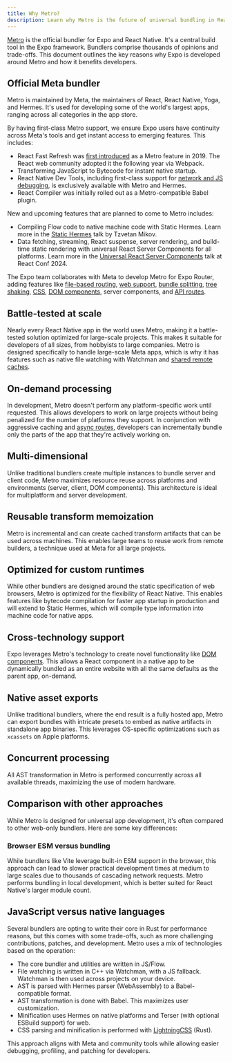 ```yaml
---
title: Why Metro?
description: Learn why Metro is the future of universal bundling in React Native and how it benefits developers.
---
```


[Metro](https://metrobundler.dev/) is the official bundler for Expo and React Native. It's a central build tool in the Expo framework. Bundlers comprise thousands of opinions and trade-offs. This document outlines the key reasons why Expo is developed around Metro and how it benefits developers.

## Official Meta bundler

Metro is maintained by Meta, the maintainers of React, React Native, Yoga, and Hermes. It's used for developing some of the world's largest apps, ranging across all categories in the app store.

By having first-class Metro support, we ensure Expo users have continuity across Meta's tools and get instant access to emerging features. This includes:

- React Fast Refresh was [first introduced](https://reactnative.dev/blog/2019/09/18/version-0.61) as a Metro feature in 2019. The React web community adopted it the following year via Webpack.
- Transforming JavaScript to Bytecode for instant native startup.
- React Native Dev Tools, including first-class support for [network and JS debugging](/debugging/tools/#debugging-with-chrome-devtools), is exclusively available with Metro and Hermes.
- React Compiler was initially rolled out as a Metro-compatible Babel plugin.

New and upcoming features that are planned to come to Metro includes:

- Compiling Flow code to native machine code with Static Hermes. Learn more in the [Static Hermes](https://www.youtube.com/watch?v=GUM64b-gAGg) talk by Tzvetan Mikov.
- Data fetching, streaming, React suspense, server rendering, and build-time static rendering with universal React Server Components for all platforms. Learn more in the [Universal React Server Components](https://www.youtube.com/watch?v=djhEgxQf3Kw) talk at React Conf 2024.

The Expo team collaborates with Meta to develop Metro for Expo Router, adding features like [file-based routing](/develop/file-based-routing/), [web support](/guides/customizing-metro/#web-support), [bundle splitting](/guides/customizing-metro/#bundle-splitting), [tree shaking](/guides/tree-shaking/), [CSS](/versions/latest/config/metro/#css), [DOM components](/guides/dom-components/), server components, and [API routes](/router/reference/api-routes/).

## Battle-tested at scale

Nearly every React Native app in the world uses Metro, making it a battle-tested solution optimized for large-scale projects. This makes it suitable for developers of all sizes, from hobbyists to large companies. Metro is designed specifically to handle large-scale Meta apps, which is why it has features such as native file watching with Watchman and [shared remote caches](https://metrobundler.dev/docs/caching).

## On-demand processing

In development, Metro doesn't perform any platform-specific work until requested. This allows developers to work on large projects without being penalized for the number of platforms they support. In conjunction with aggressive caching and [async routes](/router/reference/async-routes/), developers can incrementally bundle only the parts of the app that they're actively working on.

## Multi-dimensional

Unlike traditional bundlers create multiple instances to bundle server and client code, Metro maximizes resource reuse across platforms and environments (server, client, DOM components). This architecture is ideal for multiplatform and server development.

## Reusable transform memoization

Metro is incremental and can create cached transform artifacts that can be used across machines. This enables large teams to reuse work from remote builders, a technique used at Meta for all large projects.

## Optimized for custom runtimes

While other bundlers are designed around the static specification of web browsers, Metro is optimized for the flexibility of React Native. This enables features like bytecode compilation for faster app startup in production and will extend to Static Hermes, which will compile type information into machine code for native apps.

## Cross-technology support

Expo leverages Metro's technology to create novel functionality like [DOM components](/guides/dom-components/). This allows a React component in a native app to be dynamically bundled as an entire website with all the same defaults as the parent app, on-demand.

## Native asset exports

Unlike traditional bundlers, where the end result is a fully hosted app, Metro can export bundles with intricate presets to embed as native artifacts in standalone app binaries. This leverages OS-specific optimizations such as `xcassets` on Apple platforms.

## Concurrent processing

All AST transformation in Metro is performed concurrently across all available threads, maximizing the use of modern hardware.

## Comparison with other approaches

While Metro is designed for universal app development, it's often compared to other web-only bundlers. Here are some key differences:

### Browser ESM versus bundling

While bundlers like Vite leverage built-in ESM support in the browser, this approach can lead to slower practical development times at medium to large scales due to thousands of cascading network requests. Metro performs bundling in local development, which is better suited for React Native's larger module count.

## JavaScript versus native languages

Several bundlers are opting to write their core in Rust for performance reasons, but this comes with some trade-offs, such as more challenging contributions, patches, and development. Metro uses a mix of technologies based on the operation:

- The core bundler and utilities are written in JS/Flow.
- File watching is written in C++ via Watchman, with a JS fallback. Watchman is then used across projects on your device.
- AST is parsed with Hermes parser (WebAssembly) to a Babel-compatible format.
- AST transformation is done with Babel. This maximizes user customization.
- Minification uses Hermes on native platforms and Terser (with optional ESBuild support) for web.
- CSS parsing and minification is performed with [LightningCSS](https://lightningcss.dev/) (Rust).

This approach aligns with Meta and community tools while allowing easier debugging, profiling, and patching for developers.

